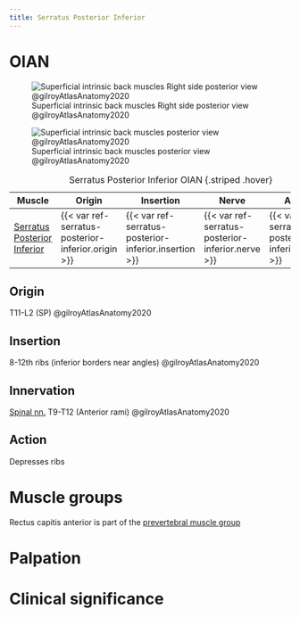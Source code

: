 ```yaml
---
title: Serratus Posterior Inferior
---
```


# OIAN
![Superficial intrinsic back muscles Right side posterior view @gilroyAtlasAnatomy2020](/Alchemy Archive/Anatomy/OIANs/Muscles of the back/images/superficial intrinsic back mm fig3.8 gilroyAtlasAnatomy2020.png)

![Superficial intrinsic back muscles posterior view @gilroyAtlasAnatomy2020](/Alchemy Archive/Anatomy/OIANs/Muscles of the back/images/superficial intrinsic back mm fig3.10a gilroyAtlasAnatomy2020.png)

| Muscle  | Origin  | Insertion | Nerve | Action |
|--------|----------|-----------|-------|--------|
|[Serratus Posterior Inferior]({{< var ref-serratus-posterior-inferior.path >}}) | {{< var ref-serratus-posterior-inferior.origin >}} | {{< var ref-serratus-posterior-inferior.insertion >}} | {{< var ref-serratus-posterior-inferior.nerve >}} | {{< var ref-serratus-posterior-inferior.action >}} |

: Serratus Posterior Inferior OIAN {.striped .hover}


## Origin
T11-L2 (SP) @gilroyAtlasAnatomy2020

## Insertion
8-12th ribs (inferior borders near angles) @gilroyAtlasAnatomy2020

## Innervation
[Spinal nn.]({{< var ref-spinal-nerves.path >}}) T9-T12 (Anterior rami) @gilroyAtlasAnatomy2020

## Action

Depresses ribs

# Muscle groups
Rectus capitis anterior is part of the [prevertebral muscle group]({{< var ref-oians >}})


# Palpation


# Clinical significance